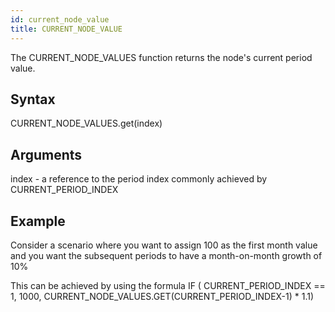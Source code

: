 ```yaml
---
id: current_node_value
title: CURRENT_NODE_VALUE
---
```


The CURRENT_NODE_VALUES function returns the node's current period value.

## Syntax

CURRENT_NODE_VALUES.get(index)

## Arguments

index - a reference to the period index commonly achieved by CURRENT_PERIOD_INDEX 

## Example
Consider a scenario where you want to assign 100 as the first month value and you want the 
subsequent periods to have a month-on-month growth of 10%

This can be achieved by using the formula 
IF ( CURRENT_PERIOD_INDEX == 1, 1000, CURRENT_NODE_VALUES.GET(CURRENT_PERIOD_INDEX-1) * 1.1)